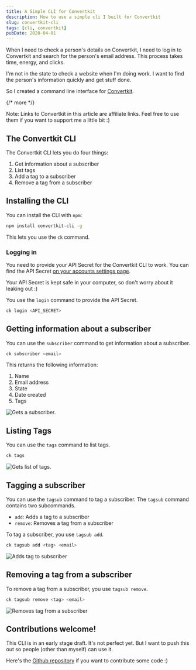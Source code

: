 ```yaml
---
title: A Simple CLI for Convertkit
description: How to use a simple cli I built for Convertkit
slug: convertkit-cli
tags: [cli, convertkit]
pubDate: 2020-04-01
---
```


When I need to check a person's details on Convertkit, I need to log in to Convertkit and search for the person's email address. This process takes time, energy, and clicks.

I'm not in the state to check a website when I'm doing work. I want to find the person's information quickly and get stuff done.

So I created a command line interface for [Convertkit][1].

{/* more */}

Note: Links to Convertkit in this article are affiliate links. Feel free to use them if you want to support me a little bit :)

## The Convertkit CLI

The Convertkit CLI lets you do four things:

1. Get information about a subscriber
2. List tags
3. Add a tag to a subscriber
4. Remove a tag from a subscriber

## Installing the CLI

You can install the CLI with `npm`:

```bash
npm install convertkit-cli -g
```

This lets you use the `ck` command.

### Logging in

You need to provide your API Secret for the Convertkit CLI to work. You can find the API Secret [on your accounts settings page][2].

Your API Secret is kept safe in your computer, so don't worry about it leaking out :)

You use the `login` command to provide the API Secret.

```bash
ck login <API_SECRET>
```

## Getting information about a subscriber

You can use the `subscriber` command to get information about a subscriber.

```bash
ck subscriber <email>
```

This returns the following information:

1. Name
2. Email address
3. State
4. Date created
5. Tags

<Image src='/images/2020/ck-cli/subscriber.gif' alt='Gets a subscriber.' />

## Listing Tags

You can use the `tags` command to list tags.

```bash
ck tags
```

<Image src='/images/2020/ck-cli/tags.gif' alt='Gets list of tags.' />

## Tagging a subscriber

You can use the `tagsub` command to tag a subscriber. The `tagsub` command contains two subcommands.

- `add`: Adds a tag to a subscriber
- `remove`: Removes a tag from a subscriber

To tag a subscriber, you use `tagsub add`.

```bash
ck tagsub add <tag> <email>
```

<Image src='/images/2020/ck-cli/tagsub-add.gif' alt='Adds tag to subscriber' />

## Removing a tag from a subscriber

To remove a tag from a subscriber, you use `tagsub remove`.

```bash
ck tagsub remove <tag> <email>
```

<Image
  src='/images/2020/ck-cli/tagsub-remove.gif'
  alt='Removes tag from a subscriber'
/>

## Contributions welcome!

This CLI is in an early stage draft. It's not perfect yet. But I want to push this out so people (other than myself) can use it.

Here's the [Github repository][3] if you want to contribute some code :)

[1]: https://zellwk.com/convertkit
[2]: https://app.convertkit.com/account/edit?lmref=yfs9CA
[3]: https://github.com/zellwk/convertkit-cli
